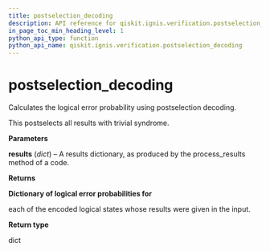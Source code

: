 ```yaml
---
title: postselection_decoding
description: API reference for qiskit.ignis.verification.postselection_decoding
in_page_toc_min_heading_level: 1
python_api_type: function
python_api_name: qiskit.ignis.verification.postselection_decoding
---
```


<span id="postselection-decoding" />

# postselection\_decoding

<Function id="qiskit.ignis.verification.postselection_decoding" isDedicatedPage={true} github="https://github.com/qiskit-community/qiskit-ignis/tree/stable/0.3/qiskit/ignis/verification/topological_codes/fitters.py" signature="postselection_decoding(results)">
  Calculates the logical error probability using postselection decoding.

  This postselects all results with trivial syndrome.

  **Parameters**

  **results** (*dict*) – A results dictionary, as produced by the process\_results method of a code.

  **Returns**

  **Dictionary of logical error probabilities for**

  each of the encoded logical states whose results were given in the input.

  **Return type**

  dict
</Function>

